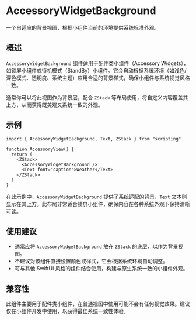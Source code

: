 # AccessoryWidgetBackground 

一个自适应的背景视图，根据小组件当前的环境提供系统标准外观。

## 概述

`AccessoryWidgetBackground` 组件适用于配件类小组件（Accessory Widgets），如锁屏小组件或待机模式（StandBy）小组件。它会自动根据系统环境（如浅色/深色模式、透明度、系统主题）应用合适的背景样式，确保小组件与系统视觉风格一致。

通常你可以将此视图作为背景层，配合 `ZStack` 等布局使用，将自定义内容覆盖其上方，从而获得既美观又系统一致的外观。

## 示例

```tsx
import { AccessoryWidgetBackground, Text, ZStack } from "scripting"

function AccessoryView() {
  return (
    <ZStack>
      <AccessoryWidgetBackground />
      <Text font="caption">Weather</Text>
    </ZStack>
  )
}
```

在此示例中，`AccessoryWidgetBackground` 提供了系统适配的背景，`Text` 文本则显示在其上方。此布局非常适合锁屏小组件，确保内容在各种系统外观下保持清晰可读。

## 使用建议

* 通常应将 `AccessoryWidgetBackground` 放在 `ZStack` 的底层，以作为背景视图。
* 不建议对该组件直接设置颜色或样式，它会根据系统环境自动调整。
* 可与其他 SwiftUI 风格的组件结合使用，构建与原生系统一致的小组件外观。

## 兼容性

此组件主要用于配件类小组件，在普通视图中使用可能不会有任何视觉效果。建议仅在小组件开发中使用，以获得最佳系统一致性体验。
